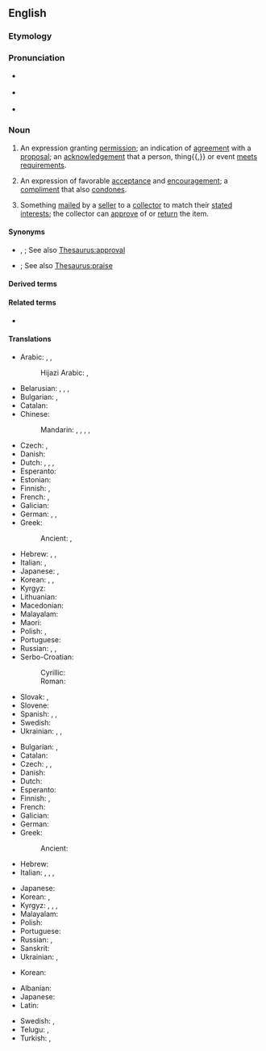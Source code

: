 ==English==

===Etymology===
{{suffix|en|approve|al}}

===Pronunciation===
* {{a|UK}} {{IPA|en|/əˈpɹuːvəl/}}
* {{a|US}} {{IPA|en|/əˈpɹuvəl/}}
* {{audio|en|en-us-approval.ogg|Audio (US)}}

===Noun===
{{en-noun|~}}

# An expression granting [[permission]]; an indication of [[agreement]] with a [[proposal]]; an [[acknowledgement]] that a person, thing{{,}} or event [[meet]]s [[requirement]]s.
#: {{ux|en|I need to get an '''approval''' on this purchase order.}}
# An expression of favorable [[acceptance]] and [[encouragement]]; a [[compliment]] that also [[condone]]s.
#: {{ux|en|Words of '''approval''' never seem to come from him.}}
# {{lb|en|especially|philately}} Something [[mail]]ed by a [[seller]] to a [[collector]] to match their [[state]]d [[interest]]s; the collector can [[approve]] of or [[return]] the item.

====Synonyms====
* {{sense|expression granting permission or indicating agreement}} {{l|en|approbation}}, {{l|en|sanction}}; See also [[Thesaurus:approval]]
* {{sense|expression of favorable acceptance and encouragement}} {{l|en|commendation}}; See also [[Thesaurus:praise]]

====Derived terms====
{{der2|en|approval voting|fore-approval|pre-approval letter|sale on approval|seal of approval}}

====Related terms====
* {{l|en|approve}}

====Translations====
{{trans-top|permission}}
* Arabic: {{t|ar|قُبُول|m}}, {{t|ar|قَبُول|m}}, {{t|ar|مُوَافَقَة|f}}
*: Hijazi Arabic: {{t|acw|قُبول|m|tr=gubūl}}, {{t|acw|مُوافقة|f|tr=muwāfaga}}
* Belarusian: {{t|be|зацвярджэ́нне|n}}, {{t|be|адабрэ́нне|f}}, {{t|be|зго́да|f}}, {{t|be|ухва́ла|f}}
* Bulgarian: {{t+|bg|одобре́ние|n}}, {{t+|bg|разреше́ние|n}}
* Catalan: {{t+|ca|aprovació|f}}
* Chinese:
*: Mandarin: {{t+|cmn|贊同}}, {{t+|cmn|赞同|tr=zàntóng}}, {{t+|cmn|批准|tr=pīzhǔn}}, {{t+|cmn|贊成}}, {{t+|cmn|赞成|tr=zànchéng}}
* Czech: {{t+|cs|souhlas|m}}, {{t|cs|schválení|n}}
* Danish: {{t|da|godkendelse|c}}
* Dutch: {{t+|nl|goedkeuring|f}}, {{t+|nl|toestemming|f}}, {{t+|nl|instemming|f}}, {{t+|nl|permissie|f}}
* Esperanto: {{t|eo|aprobo}}
* Estonian: {{t+|et|heakskiitmine}}
* Finnish: {{t+|fi|hyväksyminen}}, {{t+|fi|hyväksyntä}}
* French: {{t+|fr|agrément|m}}, {{t+|fr|approbation|f}}
* Galician: {{t+|gl|aprobación|f}}
* German: {{t+|de|Genehmigung|f}}, {{t+|de|Billigung|f}}, {{t+|de|Erlaubnis|f}}
* Greek: {{t+|el|έγκριση|f}}
*: Ancient: {{t|grc|ἔγκρισις|f}}, {{t|grc|εὐδόκησις|f}}
{{trans-mid}}
* Hebrew: {{t+|he|אשור|m|tr=ishúr|alt=אִשּׁוּר \ אישור}}, {{t+|he|רְשׁוּת|f|tr=r'shút}}, {{t|he|היתר|m|tr=hetér}}
* Italian: {{t+|it|permesso|m}}, {{t+|it|approvazione|f}}
* Japanese: {{t+|ja|賛成|tr=さんせい, sansei}}, {{t+|ja|承認|tr=しょうにん, shōnin}}
* Korean: {{t+|ko|인가(認可)}}, {{t+|ko|승인(承認)}}, {{t+|ko|찬성(贊成)}}
* Kyrgyz: {{t+|ky|уруксат}}
* Lithuanian: {{t|lt|sutikimas|m}}
* Macedonian: {{t|mk|одобрување|n}}
* Malayalam: {{t+|ml|അംഗീകാരം}}
* Maori: {{t|mi|kupu whakaae}}
* Polish: {{t+|pl|zgoda|f}}, {{t+|pl|zatwierdzenie|n}}
* Portuguese: {{t+|pt|aprovação|f}}
* Russian: {{t+|ru|одобре́ние|n}}, {{t+|ru|разреше́ние|n}}, {{t+|ru|утвержде́ние|n}}
* Serbo-Croatian:
*: Cyrillic: {{t|sh|одобре́ње|n}}
*: Roman: {{t+|sh|odobrénje|n}}
* Slovak: {{t|sk|súhlas|m}}, {{t|sk|schválenie|n}}
* Slovene: {{t|sl|odobritev|f}}
* Spanish: {{t+|es|aprobación|f}}, {{t|es|venia}}, {{t+|es|beneplácito}}
* Swedish: {{t+|sv|godkännande|n}}
* Ukrainian: {{t|uk|затве́рдження|n}}, {{t|uk|схва́лення|n}}, {{t|uk|зго́да|f}}
{{trans-bottom}}

{{trans-top|acceptance}}
* Bulgarian: {{t+|bg|одобре́ние|n}}, {{t+|bg|съгла́сие|n}}
* Catalan: {{t+|ca|aprovació|f}}
* Czech: {{t|cs|schválení}}, {{t|cs|akceptování|n}}, {{t+|cs|souhlas}}
* Danish: {{t|da|anerkendelse|c}}
* Dutch: {{t+|nl|goedkeuring|f}}
* Esperanto: {{t|eo|aprobo}}
* Finnish: {{t+|fi|hyväksyminen}}, {{t+|fi|hyväksyntä}}
* French: {{t+|fr|approbation|f}}
* Galician: {{t+|gl|aprobación|f}}
* German: {{t+|de|Zustimmung|f}}
* Greek:
*: Ancient: {{t|grc|ἀποδοχή|f}}
* Hebrew: {{t+|he|קַבָּלָה|f|tr=kabalá}}
* Italian: {{t+|it|approvazione|f}}, {{t+|it|plauso|m}}, {{t+|it|appoggio|m}}, {{t+|it|consenso|m}}
{{trans-mid}}
* Japanese: {{t+|ja|承認|tr=しょうにん, shōnin}}
* Korean: {{t+|ko|찬성(贊成)}}, {{t+|ko|승인(承認)}}
* Kyrgyz: {{t+|ky|жактыруу}}, {{t+|ky|жактыруу}}, {{t+|ky|макулдук берүү}}, {{t+|ky|макулдук берүү}}
* Malayalam: {{t+|ml|അംഗീകാരം}}
* Polish: {{t+|pl|aprobata|f}}
* Portuguese: {{t+|pt|aprovação|f}}
* Russian: {{t+|ru|одобре́ние|n}}, {{t+|ru|согла́сие|n}}
* Sanskrit: {{t+|sa|गूर्ति|f}}
* Ukrainian: {{t|uk|зго́да|f}}, {{t|uk|схва́лення|n}}
{{trans-bottom}}

{{trans-top|(chiefly philately) item sent to a collector}}
* Korean: {{t|ko|시제품(試製品)}}
{{trans-mid}}
{{trans-bottom}}

{{checktrans-top}}
* Albanian: {{t+check|sq|aprovim}}
* Japanese: {{t+check|ja|決裁|tr=けっさい, kessai}}
* Latin: {{t-check|la|approbatio|alt=approbātiō|f}}
{{trans-mid}}
* Swedish: {{t+check|sv|instämmande}}, {{t+check|sv|godkännande}}
* Telugu: {{t+check|te|అనుమతి}}, {{t+check|te|సమ్మతి}}
* Turkish: {{t+check|tr|izin}}, {{t+check|tr|onay}}
{{trans-bottom}}